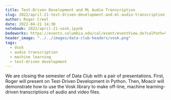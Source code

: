 ```yaml
---
title: Test-Driven Development and ML Audio Transcription
slug: 2022/april-21-test-driven-development-and-ml-audio-transcription
author: Roger Creel
date: 2022-04-21 14:30
notebook: 2022/april-21-vosk.ipynb
bedeworks: https://events.columbia.edu/cal/event/eventView.do?calPath=%2Fpublic%2Fcals%2FMainCal&guid=CAL-00bbdb70-7d512f0a-017d-537a1470-000009bbevents@columbia.edu&recurrenceId=
header_image: "../../images/data-club-headers/vosk.png"
tags: 
  - Vosk
  - audio transcription
  - machine learning
  - test-driven development
---
```


We are closing the semester of Data Club with a pair of presentations.
First, Roger will present on Test-Driven Development in Python. Then,
Moacir will demonstrate how to use the Vosk library to make off-line,
machine learning-driven transcriptions of audio and video files.

